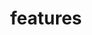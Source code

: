 ---
title: 'features'
sidebarTitle: Features
description: 'Description of your new file.'
icon: house
mode: wide
---